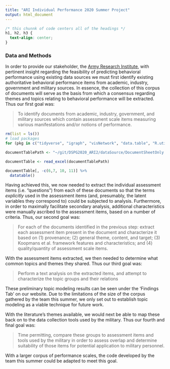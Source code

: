 ```yaml
---
title: "ARI Individual Performance 2020 Summer Project"
output: html_document
---
```


```css
/* this chunnk of code centers all of the headings */
h1, h2, h3 {
  text-align: center;
}
```

### Data and Methods

In order to provide our stakeholder, the [Army Research Institute](https://ari.altess.army.mil/), with pertinent insight regarding the feasibility of predicting behavioral performance using existing data sources we must first identify existing authoritative behavioral performance items from academic, industry, government and military sources.  In essence, the collection of this corpus of documents will serve as the basis from which a consensus regarding themes and topics relating to behavioral performance will be extracted.  Thus our first goal was:

>To identify documents from academic, industry, government, and military sources which contain assessment scale items measuring various manifestations and/or notions of performance.

```r
rm(list = ls())
# load packages 
for (pkg in c("tidyverse", "igraph", "visNetwork", "data.table", "R.utils", "DT", "cowplot", "maditr", "stringr", "stringi", "gridExtra","readxl")) {library(pkg, character.only = TRUE)}

documentTablePath <- "~/git/DSPG2020_ARI2/dataSource/DocumentSheetOnly.xlsx"

documentTable <- read_excel(documentTablePath)

documentTable[, -c(6,7, 10, 11)] %>%
  datatable()

```

Having achieved this, we now needed to extract the individual assessment items (i.e. "questions") from each of these documents so that the terms *explicitly* used in the assessment items (and, presumably, the latent variables they correspond to) could be subjected to analysis.  Furthermore, in order to maximally facilitate secondary analysis, additional characteristics were manually ascribed to the assessment items, based on a number of criteria.  Thus, our second goal was: 

>For each of the documents identified in the previous step: extract each assessment item present in the document and characterize it based on (1) provenance; (2) general theme, content, and target; (3) Koopmans et al. framework features and characteristics; and (4) quality/quantity of assessment scale items.

With the assessment items extracted, we then needed to determine what common topics and themes they shared.  Thus our third goal was:

>Perform a text analysis on the extracted items, and attempt to characterize the topic groups and their relations

These preliminary topic modeling results can be seen under the 'Findings Tab' on our website. Due to the limitations of the size of the corpus gathered by the team this summer, we only set out to establish topic modeling as a viable technique for future work. 

With the literature's themes available, we would next be able to map these back on to the data collection tools used by the military.  Thus our fourth and final goal was:

>Time permitting, compare these groups to assessment items and tools used by the military in order to assess overlap and determine suitability of those items for potential application to military personnel. 

With a larger corpus of performance scales, the code developed by the team this summer could be adapted to meet this goal. 

